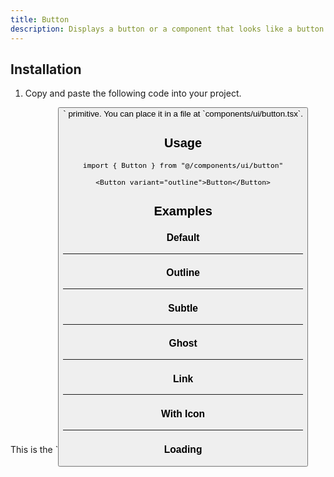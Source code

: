 ```yaml
---
title: Button
description: Displays a button or a component that looks like a button.
---
```


<ComponentExample src="/components/examples/button/demo.tsx">
  <ButtonDemo />
</ComponentExample>

## Installation

1. Copy and paste the following code into your project.

<ComponentSource src="/components/ui/button.tsx" />

<Callout>
  This is the `<Button />` primitive. You can place it in a file at
  `components/ui/button.tsx`.
</Callout>

## Usage

```tsx
import { Button } from "@/components/ui/button"
```

```tsx
<Button variant="outline">Button</Button>
```

## Examples

### Default

<ComponentExample src="/components/examples/button/demo.tsx">
  <ButtonDemo />
</ComponentExample>

---

### Outline

<ComponentExample src="/components/examples/button/outline.tsx">
  <ButtonOutline />
</ComponentExample>

---

### Subtle

<ComponentExample src="/components/examples/button/subtle.tsx">
  <ButtonSubtle />
</ComponentExample>

---

### Ghost

<ComponentExample src="/components/examples/button/ghost.tsx">
  <ButtonGhost />
</ComponentExample>

---

### Link

<ComponentExample src="/components/examples/button/link.tsx">
  <ButtonLink />
</ComponentExample>

---

### With Icon

<ComponentExample src="/components/examples/button/with-icon.tsx">
  <ButtonWithIcon />
</ComponentExample>

---

### Loading

<ComponentExample src="/components/examples/button/loading.tsx">
  <ButtonLoading />
</ComponentExample>
